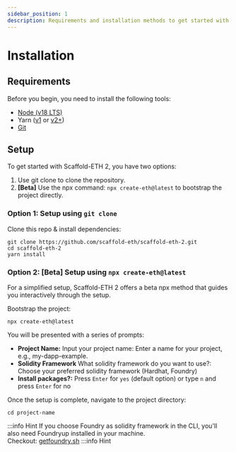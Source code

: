```yaml
---
sidebar_position: 1
description: Requirements and installation methods to get started with Scaffold ETH-2.
---
```


# Installation

## Requirements

Before you begin, you need to install the following tools:

- [Node (v18 LTS)](https://nodejs.org/en/download/)
- Yarn ([v1](https://classic.yarnpkg.com/en/docs/install/) or [v2+](https://yarnpkg.com/getting-started/install))
- [Git](https://git-scm.com/downloads)

## Setup

To get started with Scaffold-ETH 2, you have two options:

1. Use git clone to clone the repository.
2. **[Beta]** Use the npx command: `npx create-eth@latest` to bootstrap the project directly.

### Option 1: Setup using `git clone`

Clone this repo & install dependencies:

```
git clone https://github.com/scaffold-eth/scaffold-eth-2.git
cd scaffold-eth-2
yarn install
```

### Option 2: [Beta] Setup using `npx create-eth@latest`

For a simplified setup, Scaffold-ETH 2 offers a beta npx method that guides you interactively through the setup.

Bootstrap the project:

```
npx create-eth@latest
```

You will be presented with a series of prompts:

- **Project Name:** Input your project name: Enter a name for your project, e.g., my-dapp-example.
- **Solidity Framework** What solidity framework do you want to use?: Choose your preferred solidity framework (Hardhat, Foundry)
- **Install packages?:** Press `Enter` for `yes` (default option) or type `n` and press `Enter` for no

Once the setup is complete, navigate to the project directory:

```
cd project-name
```

:::info Hint
If you choose Foundry as solidity framework in the CLI, you'll also need Foundryup installed in your machine.  
Checkout: [getfoundry.sh](https://getfoundry.sh/)
:::info Hint
